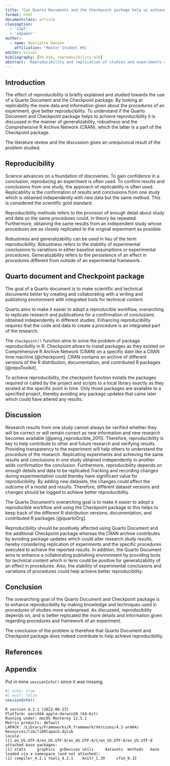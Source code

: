 ```yaml
---
title: "Can Quarto Documents and the Checkpoint package help us achieve reproducibility?"
format: html
documentclass: article
classoption: 
  - '12pt'
  - 'a4paper'
author: 
  - name: Henriette Hansen
    affiliation: 'Master Student HVL'
editor: visual
bibliography: [hh.bib, reproducibility.bib]
abstract: 'Reproducibility and replication of studies and experiments are an important approach to gain confidence in conclusions. Quarto Documents and the Checkpoint package helps us achieve reproducibility by sharing knowledge and techniques used in procedures of studies more widespread, which contributes positive for generalizability and robustness in procedures and framework of different studies and experiments.'
---
```


## Introduction

The effect of reproducibility is briefly explained and studied towards the use of a Quarto Document and the Checkpoint package.
By looking at replicability the more data and information given about the procedures of an experiment, give better reproducibility.
To understand if the Quarto Document and Checkpoint package helps to achieve reproducibility it is discussed in the manner of generalizability, robustness and the Comprehensive R Archive Network (CRAN), which the latter is a part of the Checkpoint package.

The literature review and the discussion gives an unequivocal result of the problem studied.

## Reproducibility

Science advances on a foundation of discoveries.
To gain confidence in a conclusion, reproducing an experiment is often used.
To confirm results and conclusions from one study, the approach of replicability is often used.
Replicability is the confirmation of results and conclusions from one study which is obtained independently with new data but the same method.
This is considered the scientific gold standard.

Reproducibility methods refers to the provision of enough detail about study and data so the same procedures could, in theory be repeated.
Furthermore, obtaining the same results from an independent study whose procedures are as closely replicated to the original experiment as possible.

Robustness and generalizability can be used in lieu of the term reproducibility.
Robustness refers to the stability of experimental conclusions to variations in either baseline assumptions or experimental procedures.
Generalizability refers to the persistence of an effect in procedures different from outside of an experimental framework.

## Quarto document and Checkpoint package

The goal of a Quarto document is to make scientific and technical documents better by creating and collaborating with a writing and publishing environment with integrated tools for technical content.

Quarto aims to make it easier to adopt a reproducible workflow, overarching to replicate research and publications for a confirmation of conclusions obtained independently in different studies.
Enhancing reproducibility requires that the code and data to create a procedure is an integrated part of the research.

The `checkpoint()` function aims to solve the problem of package reproducibility in R.
Checkpoint allows to install packages as they existed on Comprehensive R Archive Network (CRAN) on a specific date like a CRAN time machine [@checkpoint].
CRAN contains an archive of different versions of the R distribution, documentation, and contributed R packages [@repoToolkit].

To achieve reproducibility, the checkpoint function installs the packages required or called by the project and scripts to a local library exactly as they existed at the specific point in time.
Only those packages are available to a specified project, thereby avoiding any package updates that came later which could have altered any results.

## Discussion

Research results from one study cannot always be verified whether they will be correct or will remain correct as new information and new research becomes available [@peng_reproducible_2011].
Therefore, reproducibility is key to help contribute to other and future research and verifying results.
Providing transparency to the experiment will help others to understand the procedure of the research.
Replicating experiments and achieving the same results and conclusions in one study obtained independently in another adds confirmation the conclusion.
Furthermore, reproducibility depends on enough details and data to be replicated.Tracking and recording changes during experimentation could thereby have significant value for reproducibility.
By adding new datasets, the changes could affect the outcome of a model and results.
Therefore, different dataset versions and changes should be logged to achieve better reproducibility.

The Quarto Document's overarching goal is to make it easier to adopt a reproducible workflow and using the Checkpoint package to this helps to keep track of the different R distribution versions, documentation, and contributed R packages [@quartoOrg].

Reproducibility should be positively affected using Quarto Document and the additional Checkpoint package whereas the CRAN archive contributes by avoiding package updates which could alter research study results, hereby considering replication of experiments and the specific procedures executed to achieve the reported results.
In addition, the Quarto Document aims to enhance a collaborating publishing environment by providing tools for technical content which in term could be positive for generalizability of an effect in procedures.
Also, the stability of experimental conclusions and variations of procedures could help achieve better reproducibility.

## Conclusion

The overarching goal of the Quarto Document and Checkpoint package is to enhance reproducibility by making knowledge and techniques used in procedures of studies more widespread.
As discussed, reproducibility depends on, and is better replicated the more details and information given regarding procedures and framework of an experiment.

The conclusion of the problem is therefore that Quarto Document and Checkpoint package does indeed contribute to help achieve reproducibility.

## References

::: {#refs}
:::

\pagebreak[4]

## Appendix

Put in mine `sessionInfo()` since it was missing.

```r
#| echo: true
#| eval: false
sessionInfo()
```

    R version 4.2.1 (2022-06-23)
    Platform: aarch64-apple-darwin20 (64-bit)
    Running under: macOS Monterey 12.5.1
    Matrix products: default
    LAPACK: /Library/Frameworks/R.framework/Versions/4.2-arm64/
    Resources/lib/libRlapack.dylib
    locale:
    [1] en_US.UTF-8/en_US.UTF-8/en_US.UTF-8/C/en_US.UTF-8/en_US.UTF-8
    attached base packages:
    [1] stats     graphics  grDevices utils     datasets  methods   base     
    loaded via a namespace (and not attached):
    [1] compiler_4.2.1 tools_4.2.1    knitr_1.39     xfun_0.32     
